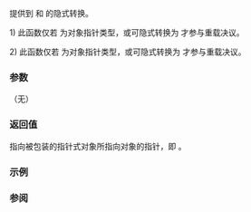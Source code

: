 {{cpp/experimental/propagate_const/title|operator element_type*|operator const element_type*}}
{{cpp/experimental/lib extensions 2/propagate_const/navbar}}
{{dcl begin}}
{{dcl|num=1|since=libfund_ts_2|1=
constexpr operator element_type*();
}}
{{dcl|num=2|since=libfund_ts_2|1=
constexpr operator const element_type*() const;
}}
{{dcl end}}

提供到 {{c|element_type*}} 和 {{c|const element_type*}} 的隐式转换。

1) 此函数仅若 {{tt|T}} 为对象指针类型，或可隐式转换为 {{c|element_type*}} 才参与重载决议。

2) 此函数仅若 {{tt|T}} 为对象指针类型，或可隐式转换为 {{c|const element_type*}} 才参与重载决议。

===参数===
（无）

===返回值===
指向被包装的指针式对象所指向对象的指针，即 {{c|this-&gt;get()}}。

===示例===
{{example
|code=
|output=
}}

===参阅===
{{dsc begin}}
{{dsc inc|cpp/experimental/propagate_const/dsc get}}
{{dsc end}}

{{langlinks|en}}